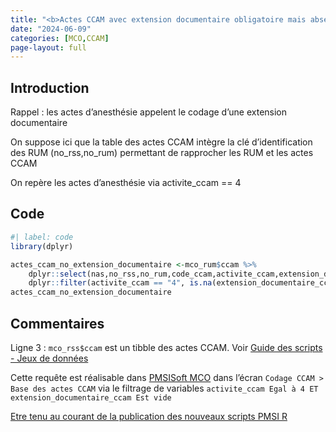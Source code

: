 ```yaml
---
title: "<b>Actes CCAM avec extension documentaire obligatoire mais absente</b>"
date: "2024-06-09"
categories: [MCO,CCAM]
page-layout: full
---
```


## Introduction  

Rappel : les actes d'anesthésie appelent le codage d'une extension documentaire  

On suppose ici que la table des actes CCAM intègre la clé d'identification des RUM (no_rss,no_rum) permettant de rapprocher les RUM et les actes CCAM  

On repère les actes d'anesthésie via activite_ccam == 4  

## Code  

```r
#| label: code
library(dplyr)

actes_ccam_no_extension_documentaire <-mco_rum$ccam %>% 
    dplyr::select(nas,no_rss,no_rum,code_ccam,activite_ccam,extension_documentaire_ccam) %>% 
    dplyr::filter(activite_ccam == "4", is.na(extension_documentaire_ccam))
actes_ccam_no_extension_documentaire
```

## Commentaires  

Ligne 3 : `mco_rss$ccam` est un tibble des actes CCAM. Voir [Guide des scripts - Jeux de données](https://www.datapmsi.com/guide_post#via-pmsisoft-standard)  

Cette requête est réalisable dans [PMSISoft MCO](https://www.pmsisoft.com/acces_pmsisoft_mco){target="_blank"} dans l'écran `Codage CCAM > Base des actes CCAM` via le filtrage de variables `activite_ccam Egal à 4 ET extension_documentaire_ccam Est vide`  

[Etre tenu au courant de la publication des nouveaux scripts PMSI R](http://www.lespmsi.com/scripts-pmsi-r/){target="_blank"}  
